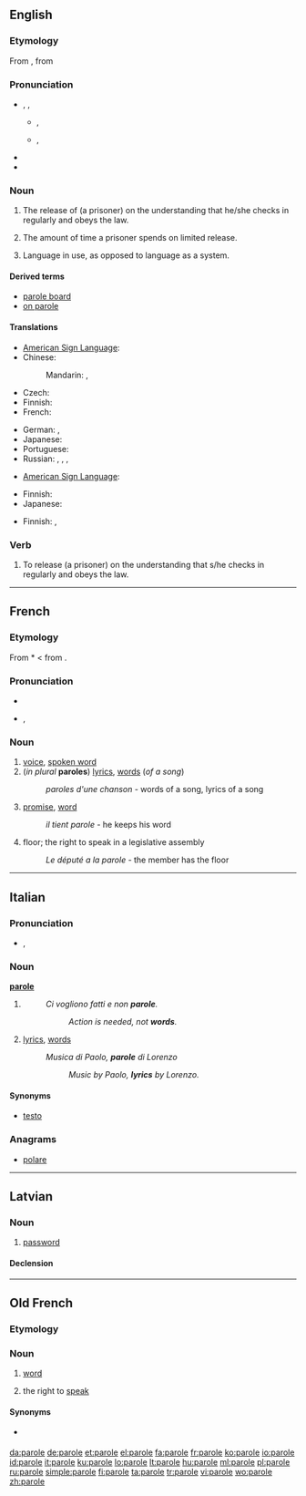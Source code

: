 {{wikipedia}}
{{also|Parole}}
==English==

===Etymology===
From {{etyl|fr|en}}, from {{etyl|LL.}} {{term|parabola||lang=la|speech}}

===Pronunciation===
* {{enPR|pə-rōlʹ}}, {{IPA|/pəˈroːl/}}, {{SAMPA|/pə"ro:l/}}
** {{a|UK}} {{IPA|[pə.ˈɹəʊɫ]}}, {{SAMPA|[p@."r\@U5]}}
** {{a|US}} {{IPA|[pə.ˈɹoʊɫ]}}, {{SAMPA|[p@."r\oU5]}}
* {{rhymes|əʊl}}
* {{hyphenation|pa|role}}

===Noun===
{{en-noun}}

# {{legal}} The release of (a prisoner) on the understanding that he/she checks in regularly and obeys the law.
# The amount of time a prisoner spends on limited release.
# {{linguistics}} Language in use, as opposed to language as a system.

====Derived terms====
*[[parole board]]
*[[on parole]]

====Translations====
{{trans-top|law: a release of (a prisoner)}}
* [[American Sign Language]]: {{tø|ase|BentB@BaseHand-PalmDown-OpenB@CenterSternumhigh-UlnarAcross BentB@TipHand-PalmDown-OpenB@CenterSternumhigh-UlnarAcross}}
* Chinese:
*: Mandarin: {{t|cmn|假釋|sc=Hani}},  {{t|cmn|假释|tr=jiǎshì|sc=Hani}}
* Czech: {{t|cs|podmínečné propuštění|n}}
* Finnish: {{t-|fi|ehdonalainen}}
* French: {{t|fr|libération conditionnelle|f}}
{{trans-mid}}
* German: {{t|de|bedingte Haftentlassung|f}},  {{t+|de|Bewährung|f}}
* Japanese: {{t|ja|仮釈放|tr=かりしゃくほう, kari-shakuhō}}
* Portuguese: {{t+|pt|condicional|f}}
* Russian: {{t|ru|условно-досрочное освобождение|n|tr=uslóvno-dosróčnoje osvoboždénije}},  {{t|ru|УДО|n|tr=udó, u-de-ó}},  {{t|ru|досрочное освобождение|n|tr=dosróčnoje osvoboždénije}},  {{t|ru|условное освобождение|n|tr=uslóvnoje osvoboždénije}}
{{trans-bottom}}

{{trans-top|an amount of time}}
* [[American Sign Language]]: {{tø|ase|BentB@BaseHand-PalmDown-OpenB@CenterSternumhigh-UlnarAcross BentB@TipHand-PalmDown-OpenB@CenterSternumhigh-UlnarAcross}}
{{trans-mid}}
* Finnish: {{t-|fi|ehdonalainen}}
* Japanese: {{t|ja|仮釈放|tr=kari-shussho}}
{{trans-bottom}}

{{trans-top|linguistics: language in use}}
* Finnish: {{t+|fi|puhekieli}},  {{t+|fi|puhe}}
{{trans-mid}}
{{trans-bottom}}

===Verb===
{{en-verb|parol|ing}}

# {{transitive}} To release (a prisoner) on the understanding that s/he checks in regularly and obeys the law.

----

==French==

===Etymology===
From {{etyl|VL.|fr}} *{{term||paraula|lang=la}} < from {{etyl|la|fr}} {{term|parabola||comparison|lang=la}}.

===Pronunciation===
* {{audio|Fr-parole.ogg|audio}}
* {{IPA|/pa.ʁɔl/|lang=fr}}, {{SAMPA|/pa.ROl/}}

===Noun===
{{fr-noun|f}}

# [[voice]], [[spoken word]]
# (''in plural'' '''paroles''') [[lyrics]], [[word]]s (''of a song'')
#: ''paroles d'une chanson'' - words of a song, lyrics of a song
# [[promise]], [[word]]
#: ''il tient parole'' - he keeps his word
# floor; the right to speak in a legislative assembly
#: ''Le député a la parole'' - the member has the floor

----

==Italian==

===Pronunciation===
* {{IPA|/paɾɔle/|lang=it}}, {{SAMPA|/pa4Ole/}}

===Noun===
'''[[parole]]''' {{f|p}}

# {{plural of|[[parola#Italian|parola]]|lang=it}}
#: ''Ci vogliono fatti e non '''parole'''.''
#:: ''Action is needed, not '''words'''.''
# {{context|of a song}} [[lyrics]], [[word]]s
#: ''Musica di Paolo, '''parole''' di Lorenzo''
#:: ''Music by Paolo, '''lyrics''' by Lorenzo.''

====Synonyms====
* {{sense|lyrics}} [[testo]]

===Anagrams===
* {{alphagram|aelopr}} [[polare#Italian|polare]]
----

==Latvian==

===Noun===
{{infl|lv|noun|parole|g=f}}

# [[password]]

====Declension====
{{lv-noun-d5|paro|l|ļ|e}}

----

==Old French==

===Etymology===
{{etyl|Late Latin|fro}} {{term|parabola|lang=la}}

===Noun===
{{fro-noun-f}}

# [[word]]
# {{by extension|figuratively}} the right to [[speak]]

====Synonyms====
* {{sense|word}} {{l|fro|mot}}

[[da:parole]]
[[de:parole]]
[[et:parole]]
[[el:parole]]
[[fa:parole]]
[[fr:parole]]
[[ko:parole]]
[[io:parole]]
[[id:parole]]
[[it:parole]]
[[ku:parole]]
[[lo:parole]]
[[lt:parole]]
[[hu:parole]]
[[ml:parole]]
[[pl:parole]]
[[ru:parole]]
[[simple:parole]]
[[fi:parole]]
[[ta:parole]]
[[tr:parole]]
[[vi:parole]]
[[wo:parole]]
[[zh:parole]]